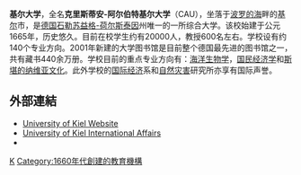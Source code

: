 {{Otheruses|other=英國的 Keele University|基爾大學 (英國)}}
{{Infobox University
|name=基爾大學
|native_name=Christian-Albrechts-Universität zu Kiel
|image_name=Siegel der CAU.png
|image_size=150px
|caption=Seal of the University of Kiel
|latin_name=Academia Holsatorum Chiloniensis<br />sive<br />Christiana Albertina
|motto=''Pax optima rerum''
|zhmotto=和平之至上
|established=1665年
|type=[[公立大學|公立大學]]
|president=格哈德·富凱（Gerhard Fouquet）
|staff=2,175
|faculty=
|colors= 紫色和白色 {{color box|#800080}} {{color box|white}}
|students=24,108
|city=[[基爾|基爾]]
|country=[[德國|德國]]
|campus=[[都市|都市]]
|affiliations=
|website=[http://www.uni-kiel.de/index-e.shtml www.uni-kiel.de] |
}}
'''基尔大学'''，全名'''克里斯蒂安-阿尔伯特基尔大学'''（CAU），坐落于[[波罗的海|波罗的海]]畔的[[基尔|基尔]]市，是[[德国|德国]][[石勒苏益格-荷尔斯泰因|石勒苏益格-荷尔斯泰因]]州唯一的一所综合大学。该校始建于公元1665年，历史悠久。目前在校学生约有20000人，教授600名左右。学校设有约140个专业方向。2001年新建的大学图书馆是目前整个德国最先进的图书馆之一，共有藏书440余万册。学校目前的重点专业方向有：[[海洋生物学|海洋生物学]]，[[国民经济学|国民经济学]]和[[斯堪的纳维亚|斯堪的纳维亚]][[文化|文化]]。此外学校的[[国际经济|国际经济]]系和[[自然灾害|自然灾害]]研究所亦享有国际声誉。

== 外部連結 ==
{{commons category|Christian-Albrechts-Universität zu Kiel|University of Kiel}}
* [http://www.uni-kiel.de/ University of Kiel Website]{{de icon}} {{en icon}}
* [https://web.archive.org/web/20130308085304/http://www.uni-kiel.de/internationales/index-e.shtml University of Kiel International Affairs] {{en icon}}
* {{Wayback|url=http://www.uni-kiel.de/ |date=20170612024454 }}

{{德国大学}}
{{Authority control}}
{{Univ-stub}}
{{德國教育小作品}}

[[Category:基爾大學|K]]
[[Category:1660年代創建的教育機構|Category:1660年代創建的教育機構]]